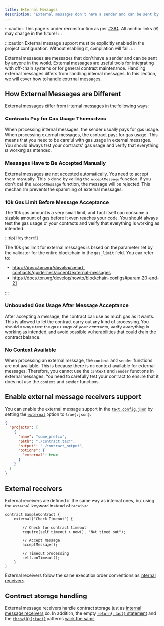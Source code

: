 ```yaml
---
title: External Messages
description: "External messages don't have a sender and can be sent by anyone from off-chain."
---
```


:::caution
  This page is under reconstruction as per [#384](https://github.com/tact-lang/tact-docs/issues/384). All anchor links (`#`) may change in the future!
:::

:::caution
  External message support must be explicitly enabled in the project configuration.
  Without enabling it, compilation will fail.
:::

External messages are messages that don't have a sender and can be sent by anyone in the world. External messages are useful tools for integrating with off-chain systems or for general contract maintenance. Handling external messages differs from handling internal messages. In this section, we will cover how to handle external messages.

## How External Messages are Different

External messages differ from internal messages in the following ways:

### Contracts Pay for Gas Usage Themselves

When processing internal messages, the sender usually pays for gas usage. When processing external messages, the contract pays for gas usage. This means that you need to be careful with gas usage in external messages. You should always test your contracts' gas usage and verify that everything is working as intended.

### Messages Have to Be Accepted Manually

External messages are not accepted automatically. You need to accept them manually. This is done by calling the `acceptMessage` function. If you don't call the `acceptMessage` function, the message will be rejected. This mechanism prevents the spamming of external messages.

### 10k Gas Limit Before Message Acceptance

The 10k gas amount is a very small limit, and Tact itself can consume a sizable amount of gas before it even reaches your code. You should always test the gas usage of your contracts and verify that everything is working as intended.

:::tip[Hey there!]

  The 10k gas limit for external messages is based on the parameter set by the validator for the entire blockchain in the `gas_limit` field. You can refer to:
  - https://docs.ton.org/develop/smart-contracts/guidelines/accept#external-messages
  - https://docs.ton.org/develop/howto/blockchain-configs#param-20-and-21

:::

### Unbounded Gas Usage After Message Acceptance

After accepting a message, the contract can use as much gas as it wants. This is allowed to let the contract carry out any kind of processing. You should always test the gas usage of your contracts, verify everything is working as intended, and avoid possible vulnerabilities that could drain the contract balance.

### No Context Available

When processing an external message, the `context` and `sender` functions are not available. This is because there is no context available for external messages. Therefore, you cannot use the `context` and `sender` functions in external messages. You need to carefully test your contract to ensure that it does not use the `context` and `sender` functions.

## Enable external message receivers support

You can enable the external message support in the [`tact.config.json`](/book/config) by setting the [`external`](/book/config#options-external) option to `true{:json}`.

```json title="tact.config.json" {8}
{
  "projects": [
    {
      "name": "some_prefix",
      "path": "./contract.tact",
      "output": "./contract_output",
      "options": {
        "external": true
      }
    }
  ]
}
```

## External receivers

External receivers are defined in the same way as internal ones, but using the `external` keyword instead of `receive`:

```tact
contract SampleContract {
    external("Check Timeout") {

        // Check for contract timeout
        require(self.timeout > now(), "Not timed out");

        // Accept message
        acceptMessage();

        // Timeout processing
        self.onTimeout();
    }
}
```

External receivers follow the same execution order conventions as [internal receivers](/book/receive).

## Contract storage handling

External message receivers handle contract storage just as [internal message receivers](/book/receive#contract-storage-handling) do. In addition, the empty [`return{:tact}` statement](/book/statements#return) and the [`throw(0){:tact}`](/ref/core-debug#throw) patterns [work the same](/book/receive#contract-storage-handling).
